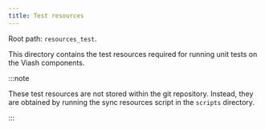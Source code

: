 ```yaml
---
title: Test resources
---
```




Root path: `resources_test`.

This directory contains the test resources required for running unit
tests on the Viash components.

:::note

These test resources are not stored within the git repository. Instead,
they are obtained by running the sync resources script in the `scripts`
directory.

:::
